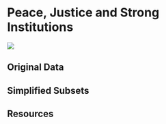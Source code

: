 # Peace, Justice and Strong Institutions

![](images/icons/E-WEB-Goal-16.png){.sdg-icon}

## Original Data

## Simplified Subsets

## Resources
